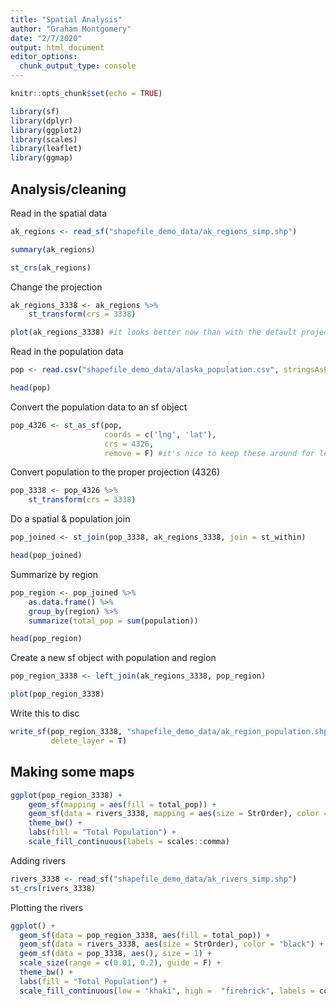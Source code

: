 ```yaml
---
title: "Spatial Analysis"
author: "Graham Montgomery"
date: "2/7/2020"
output: html_document
editor_options: 
  chunk_output_type: console
---
```


```r
knitr::opts_chunk$set(echo = TRUE)
```

```r
library(sf)
library(dplyr)
library(ggplot2)
library(scales)
library(leaflet)
library(ggmap)
```


## Analysis/cleaning

Read in the spatial data
```r
ak_regions <- read_sf("shapefile_demo_data/ak_regions_simp.shp")

summary(ak_regions)

st_crs(ak_regions)
```

Change the projection
```r
ak_regions_3338 <- ak_regions %>% 
    st_transform(crs = 3338)

plot(ak_regions_3338) #it looks better now than with the default projection!
```

Read in the population data
```r
pop <- read.csv("shapefile_demo_data/alaska_population.csv", stringsAsFactors = F)

head(pop)
```

Convert the population data to an sf object
```r
pop_4326 <- st_as_sf(pop, 
                     coords = c('lng', 'lat'),
                     crs = 4326,
                     remove = F) #it's nice to keep these around for leaflet.
```

Convert population to the proper projection (4326)
```r
pop_3338 <- pop_4326 %>% 
    st_transform(crs = 3338)
```

Do a spatial & population join
```r
pop_joined <- st_join(pop_3338, ak_regions_3338, join = st_within)

head(pop_joined)
```

Summarize by region
```r
pop_region <- pop_joined %>%
    as.data.frame() %>% 
    group_by(region) %>% 
    summarize(total_pop = sum(population))

head(pop_region)
```

Create a new sf object with population and region
```r
pop_region_3338 <- left_join(ak_regions_3338, pop_region)

plot(pop_region_3338)
```

Write this to disc
```r
write_sf(pop_region_3338, "shapefile_demo_data/ak_region_population.shp",
         delete_layer = T)
```

## Making some maps
```r
ggplot(pop_region_3338) + 
    geom_sf(mapping = aes(fill = total_pop)) + 
    geom_sf(data = rivers_3338, mapping = aes(size = StrOrder), color = "black")
    theme_bw() + 
    labs(fill = "Total Population") + 
    scale_fill_continuous(labels = scales::comma)

```

Adding rivers
```r
rivers_3338 <- read_sf("shapefile_demo_data/ak_rivers_simp.shp")
st_crs(rivers_3338)
```

Plotting the rivers
```r
ggplot() +
  geom_sf(data = pop_region_3338, aes(fill = total_pop)) +
  geom_sf(data = rivers_3338, aes(size = StrOrder), color = "black") +
  geom_sf(data = pop_3338, aes(), size = 1) +
  scale_size(range = c(0.01, 0.2), guide = F) +
  theme_bw() +
  labs(fill = "Total Population") +
  scale_fill_continuous(low = "khaki", high =  "firebrick", labels = comma)

```


